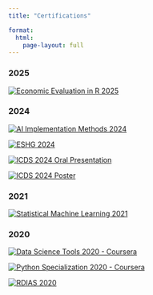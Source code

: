 ```yaml
---
title: "Certifications"

format:
  html:
    page-layout: full
---
```


### 2025

::: {.certificate-container}
<a href="images/Cert_EcEvalinR2025_Part.pdf" target="_blank">
<img src="images/thumbs/Cert_EcEvalinR2025_Part.png" alt="Economic Evaluation in R 2025" class="certificate-image">
</a>
:::

### 2024

::: {.certificate-row}
<a href="images/Cert_AImpMtd2024_Part.pdf" target="_blank">
<img src="images/thumbs/Cert_AImpMtd2024_Part.png" alt="AI Implementation Methods 2024" class="certificate-image">
</a>

<a href="images/Cert_ESHG2024_Part.pdf" target="_blank">
<img src="images/thumbs/Cert_ESHG2024_Part.png" alt="ESHG 2024" class="certificate-image">
</a>
:::

::: {.certificate-row}
<a href="images/Cert_ICDS2024_Oral.pdf" target="_blank">
<img src="images/thumbs/Cert_ICDS2024_Oral.png" alt="ICDS 2024 Oral Presentation" class="certificate-image">
</a>

<a href="images/Cert_ICDS2024_Poster.pdf" target="_blank">
<img src="images/thumbs/Cert_ICDS2024_Poster.png" alt="ICDS 2024 Poster" class="certificate-image">
</a>
:::

### 2021

::: {.certificate-container}
<a href="images/Cert_SML2021_Part.pdf" target="_blank">
<img src="images/thumbs/Cert_SML2021_Part.png" alt="Statistical Machine Learning 2021" class="certificate-image">
</a>
:::

### 2020

::: {.certificate-container}
<a href="images/Cert_DST2020_Coursera.pdf" target="_blank">
<img src="images/thumbs/Cert_DST2020_Coursera.png" alt="Data Science Tools 2020 - Coursera" class="certificate-image">
</a>
:::

::: {.certificate-container}
<a href="images/Cert_PySpcl2020_Coursera.pdf" target="_blank">
<img src="images/thumbs/Cert_PySpcl2020_Coursera.png" alt="Python Specialization 2020 - Coursera" class="certificate-image">
</a>
:::

::: {.certificate-container}
<a href="images/Cert_RDIAS2020_Part.pdf" target="_blank">
<img src="images/thumbs/Cert_RDIAS2020_Part.png" alt="RDIAS 2020" class="certificate-image">
</a>
:::